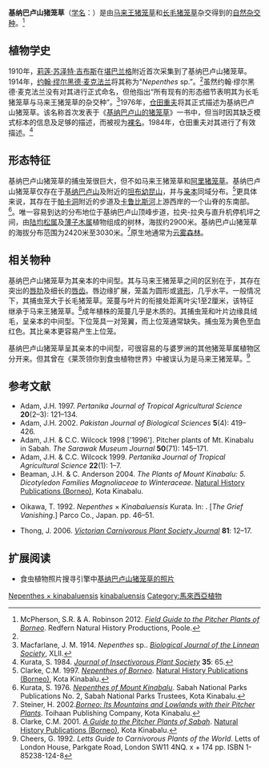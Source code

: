 {{noteTA
|G1=Carnivorous Plant
}}

{{Speciesbox
|image = Kinabalu N. × kinabaluensis 6.JPG
|image_caption = 产自基纳巴卢山的基纳巴卢山猪笼草的下位笼
| status = EN
| status_system = IUCN3.1
| status_ref =<ref>von Arx, B., J. Schlauer & M. Groves 2001. {{PDFlink|[http://www.kew.org/conservation/CITES_Checklists/CITESCarnivorousPlantChecklist.pdf ''CITES Carnivorous Plant Checklist''.]}} The Cromwell Press, United Kingdom.</ref>
|taxon=Nepenthes × kinabaluensis
|authority = [[仓田重夫|Sh.Kurata]] ''ex'' [[仓田重夫|Sh.Kurata]] (1984)
|range_map = Nepenthes villosa distribution.png
|range_map_caption = 基纳巴卢山猪笼草的分布地
|synonyms = *''Nepenthes rajah''<br/><small>''auct. non'' Hook.f.: G.Cheers (1992)</small>
*''Nepenthes villosa''<br /><small>''auct. non'' Hook.f.: G.Cheers (1992)</small>
}}

'''基纳巴卢山猪笼草'''（[[学名|学名]]：''{{lang|la|Nepenthes × kinabaluensis}}''）是由[[马来王猪笼草|马来王猪笼草]]{{small|（''N. rajah''）}}和[[长毛猪笼草|长毛猪笼草]]{{small|（''N. villosa''）}}杂交得到的[[自然杂交种|自然杂交种]]。<ref>McPherson, S.R. & A. Robinson 2012. ''[[婆罗洲的猪笼草野外指南|Field Guide to the Pitcher Plants of Borneo]]''. Redfern Natural History Productions, Poole.</ref>

== 植物学史 ==
1910年，[[莉莲·苏泽特·吉布斯|莉莲·苏泽特·吉布斯]]在[[堪巴兰格|堪巴兰格]]附近首次采集到了基纳巴卢山猪笼草。1914年，[[约翰·缪尔黑德·麦克法兰|约翰·缪尔黑德·麦克法兰]]将其称为“''Nepenthes'' sp.”。<ref name=Kurata />{{rp|64}}虽然约翰·缪尔黑德·麦克法兰没有对其进行正式命名，但他指出“所有现有的形态细节表明其为长毛猪笼草与马来王猪笼草的杂交种”。<ref name=Macfarlane>Macfarlane, J. M. 1914. ''Nepenthes'' sp.. ''[[林奈学会植物学杂志|Biological Journal of the Linnean Society]]'', XLII.</ref>{{rp|127}}1976年，[[仓田重夫|仓田重夫]]将其正式描述为基纳巴卢山猪笼草。该名称首次发表于《[[基纳巴卢山的猪笼草|基纳巴卢山的猪笼草]]》一书中，但当时因其缺乏模式标本的信息及足够的描述，而被视为[[裸名|裸名]]。1984年，仓田重夫对其进行了有效描述。<ref>Kurata, S. 1984. ''[[食虫植物研究会杂志|Journal of Insectivorous Plant Society]]'' '''35''': 65.</ref>

== 形态特征 ==
{{double image|left|Kinabalu N. × kinabaluensis 9.jpg|301|N.kinabaluensis UP.jpg|150|'''左：'''产自基纳巴卢山的基纳巴卢山猪笼草的莲座状植株。<br>'''右：'''产自坦布幼昆山的基纳巴卢山猪笼草的中位笼。}}

基纳巴卢山猪笼草的捕虫笼很巨大，但不如马来王猪笼草和[[阿里猪笼草|阿里猪笼草]]{{small|（''N. × alisaputrana''）}}。基纳巴卢山猪笼草仅存在于[[基纳巴卢山|基纳巴卢山]]及附近的[[坦布幼昆山|坦布幼昆山]]，并与[[亲本|亲本]]同域分布。<ref name=Clarke>Clarke, C.M. 1997. ''[[婆罗洲的猪笼草属植物|Nepenthes of Borneo]]''. [[自然历史出版社_(婆罗洲)|Natural History Publications (Borneo)]], Kota Kinabalu.</ref>{{rp|165-167}}更具体来说，其存在于[[帕卡洞|帕卡洞]]附近的步道及[[卡鲁比斯河|卡鲁比斯河]]上游西岸的一个山脊的东南部。<ref name=Kurata>Kurata, S. 1976. ''[[基纳巴卢山的猪笼草|Nepenthes of Mount Kinabalu]]''. Sabah National Parks Publications No. 2, Sabah National Parks Trustees, Kota Kinabalu.</ref>{{rp|65}}。唯一容易到达的分布地位于基纳巴卢山顶峰步道，拉央-拉央与直升机停机坪之间，由[[陆均松属|陆均松属]]{{small|（''Dacrydium gibbsiae''）}}及[[薄子木属|薄子木属]]{{small|（''Leptospermum recurvum''）}}植物组成的树林，海拔约2900米。基纳巴卢山猪笼草的海拔分布范围为2420米至3030米。<ref name=Steiner>Steiner, H. 2002.'' [[婆罗洲：山地及低地猪笼草|Borneo: Its Mountains and Lowlands with their Pitcher Plants]]''. Toihaan Publishing Company, Kota Kinabalu.</ref>{{rp|94}}原生地通常为[[云雾森林|云雾森林]]。

== 相关物种 ==
基纳巴卢山猪笼草为其亲本的中间型。其与马来王猪笼草之间的区别在于，其存在突出的[[唇肋|唇肋]]及细长的[[唇齿|唇齿]]。唇边缘扩展，笼盖为圆形或[[wikt:肾形|肾形]]，几乎水平。一般情况下，其捕虫笼大于长毛猪笼草。笼蔓与叶片的衔接处距离叶尖1至2厘米，该特征继承于马来王猪笼草。<ref>Clarke, C.M. 2001. ''[[沙巴的猪笼草指南|A Guide to the Pitcher Plants of Sabah]]''. [[自然历史出版社_(婆罗洲)|Natural History Publications (Borneo)]], Kota Kinabalu.</ref>{{rp|19}}成年植株的笼蔓几乎是木质的。其捕虫笼和叶片边缘具绒毛，呈亲本的中间型。下位笼具一对笼翼，而上位笼通常缺失。捕虫笼为黄色至血红色。其比亲本更容易产生上位笼。

基纳巴卢山猪笼草呈其亲本的中间型，可很容易的与婆罗洲的其他猪笼草属植物区分开来。但其曾在《莱茨领你到食虫植物世界》{{small|（''Letts Guide to Carnivorous Plants of the World''）}}中被误认为是马来王猪笼草。<ref name=Cheers>Cheers, G. 1992. ''Letts Guide to Carnivorous Plants of the World''. Letts of London House, Parkgate Road, London SW11 4NQ. x + 174 pp. ISBN 1-85238-124-8</ref>

== 参考文献 ==
{{reflist|2}}
{{refbegin|2}}
* Adam, J.H. 1997. {{PDFlink|[http://psasir.upm.edu.my/3641/1/Prey_Spectra_of_Bomean_Nepenthes_Species_%28Nepenthaceae%29_in.pdf Prey spectra of Bornean ''Nepenthes'' species (Nepenthaceae) in relation to their habitat.]}} ''Pertanika Journal of Tropical Agricultural Science'' '''20'''(2–3): 121–134.
* Adam, J.H. 2002. {{PDFlink|1=[http://www.ansijournals.com/qredirect.php?doi=pjbs.2002.419.426&linkid=pdf Demographic study of ''Nepenthes'' species (Nepenthaceae) recorded along the trail to the summit of Mount Kinabalu in Sabah, Malaysia.]|2=302 [[Kibibyte|KiB]]<!-- application/pdf, 309830 bytes -->}} ''Pakistan Journal of Biological Sciences'' '''5'''(4): 419–426. {{DOI|10.3923/pjbs.2002.419.426}}
* Adam, J.H. & C.C. Wilcock 1998 ['1996']. Pitcher plants of Mt. Kinabalu in Sabah. ''The Sarawak Museum Journal'' '''50'''(71): 145–171.
* Adam, J.H. & C.C. Wilcock 1999. {{PDFlink|[http://psasir.upm.edu.my/3779/1/Palynological_Study_of_Bornean_Nepenthes_%28Nepenthaceae%29.pdf Palynological study of Bornean ''Nepenthes'' (Nepenthaceae).]}} ''Pertanika Journal of Tropical Agricultural Science'' '''22'''(1): 1–7.
* Beaman, J.H. & C. Anderson 2004. ''The Plants of Mount Kinabalu: 5. Dicotyledon Families Magnoliaceae to Winteraceae''. [[自然历史出版社_(婆罗洲)|Natural History Publications (Borneo)]], Kota Kinabalu.
* {{jp icon}} Oikawa, T. 1992. ''Nepenthes'' × ''Kinabaluensis'' Kurata. In: {{Nihongo||無憂草 – ''Nepenthes''|[[猪笼草属文献列表|Muyū kusa – ''Nepenthes'']]}}. [''The Grief Vanishing''.] Parco Co., Japan. pp. 46–51.
* Thong, J. 2006. {{PDFlink|[http://www.vcps.au.com/journals/81_Sep_2006Public.pdf Travels around North Borneo – Part 1.]}} ''[[维多利亚食虫植物协会杂志|Victorian Carnivorous Plant Society Journal]]'' '''81''': 12–17.
{{refend}}

== 扩展阅读 ==
{{refbegin}}
* 食虫植物照片搜寻引擎中[http://www.cpphotofinder.com/nepenthes-x-kinabaluensis-1262.html 基纳巴卢山猪笼草的照片] {{Wayback|url=http://www.cpphotofinder.com/nepenthes-x-kinabaluensis-1262.html |date=20110519014650 }}
{{commons-inline|Nepenthes × kinabaluensis|基纳巴卢山猪笼草}}
{{wikispecies-inline|Nepenthes × kinabaluensis|基纳巴卢山猪笼草}}
{{refend}}

{{猪笼草属}}
{{Taxonbar|from=Q6994858}}

[[Category:亚洲食虫植物|Nepenthes × kinabaluensis]]
[[Category:猪笼草属自然杂交种|kinabaluensis]]
[[Category:馬來西亞植物|Category:馬來西亞植物]]